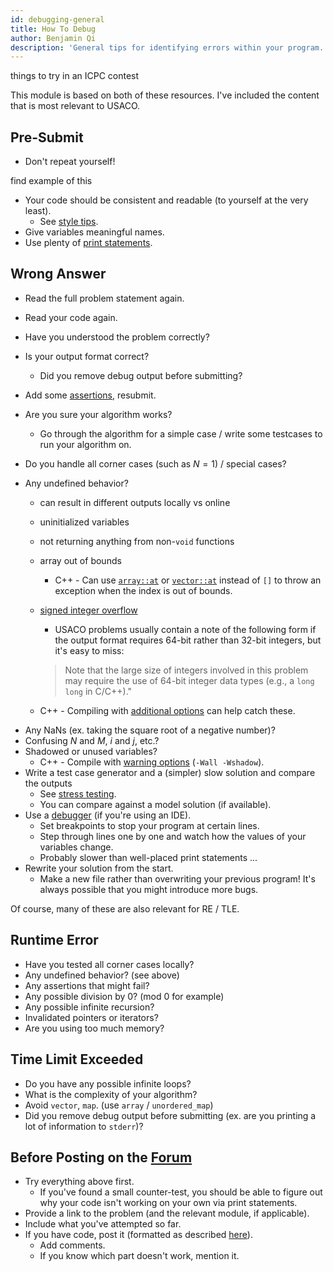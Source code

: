 ```yaml
---
id: debugging-general
title: How To Debug
author: Benjamin Qi
description: 'General tips for identifying errors within your program.'
---
```


<Resources>
	<Resource
		source="KACTL"
		title="Troubleshooting"
		url="https://github.com/kth-competitive-programming/kactl/blob/master/content/contest/troubleshoot.txt"
		starred
	>
		things to try in an ICPC contest
	</Resource>
	<Resource
		source="Errichto"
		title="Asking for help FAQ"
		url="https://codeforces.com/blog/entry/64993"
		starred
	></Resource>
</Resources>

This module is based on both of these resources. I've included the content that is most relevant to USACO.

## Pre-Submit

- Don't repeat yourself!

<!--
<LanguageSection>

<JavaSection>

Consider this example of swapping items in an array of integers.

```java
public static void main(String[] args) {
	//swap first item with third
	int first = arr[0];
	int last = arr[2];
	arr[0] = last;
	arr[2] = first;

	//swap second item with fourth
	int second = arr[1];
	int secondLast = arr[3];
	arr[1] = secondLast;
	arr[3] = second;
}
```

Hopefully you notice the unnecessary repetition in this code. Luckily, we can turn this into a function that takes in the two indicies of the array that we want to swap, like so.

```java
private void swap(int[] arr, int i, int j) {
	int first = arr[i];
	arr[i] = arr[j];
	arr[j] = first;
}

public static void main(String[] args) {
	swap(arr, 0, 2);
	swap(arr, 1, 3);
}
```

</JavaSection>

</LanguageSection> -->

<IncompleteSection>

find example of this

</IncompleteSection>

- Your code should be consistent and readable (to yourself at the very least).
  - See [style tips](/general/debugging-lang#style).
- Give variables meaningful names.
- Use plenty of [print statements](/general/debugging-lang#printing-variables).

## Wrong Answer

- Read the full problem statement again.
- Read your code again.
- Have you understood the problem correctly?
- Is your output format correct?
  - Did you remove debug output before submitting?
- Add some [assertions](/general/debugging-lang#assertions--warnings), resubmit.
- Are you sure your algorithm works?
  - Go through the algorithm for a simple case / write some testcases to run your algorithm on.
- Do you handle all corner cases (such as $N=1$) / special cases?
- Any undefined behavior?

  - can result in different outputs locally vs online
  - uninitialized variables
  - not returning anything from non-`void` functions
  - array out of bounds
    - C++ - Can use [`array::at`](https://www.cplusplus.com/reference/array/array/at/) or [`vector::at`](https://www.cplusplus.com/reference/vector/vector/at/) instead of `[]` to throw an exception when the index is out of bounds.
  - [signed integer overflow](https://stackoverflow.com/questions/4240748/allowing-signed-integer-overflows-in-c-c)

    - USACO problems usually contain a note of the following form if the output format requires 64-bit rather than 32-bit integers, but it's easy to miss:

    > Note that the large size of integers involved in this problem may require the use of 64-bit integer data types (e.g., a `long long` in C/C++)."

  - C++ - Compiling with [additional options](/general/debugging-lang#other-options) can help catch these.

<!-- - Related - shifting an integer by $\ge 32$ bits? -->

- Any NaNs (ex. taking the square root of a negative number)?
- Confusing $N$ and $M$, $i$ and $j$, etc.?
- Shadowed or unused variables?
  - C++ - Compile with [warning options](/general/debugging-lang#warning-options) (`-Wall -Wshadow`).
- Write a test case generator and a (simpler) slow solution and compare the outputs
  - See [stress testing](/general/debugging-lang#stress-testing).
  - You can compare against a model solution (if available).
- Use a [debugger](/general/debugging-lang/#debuggers) (if you're using an IDE).
  - Set breakpoints to stop your program at certain lines.
  - Step through lines one by one and watch how the values of your variables change.
  - Probably slower than well-placed print statements ...
- Rewrite your solution from the start.
  - Make a new file rather than overwriting your previous program! It's always possible that you might introduce more bugs.

Of course, many of these are also relevant for RE / TLE.

## Runtime Error

- Have you tested all corner cases locally?
- Any undefined behavior? (see above)
- Any assertions that might fail?
- Any possible division by 0? (mod 0 for example)
- Any possible infinite recursion?
- Invalidated pointers or iterators?
- Are you using too much memory?

## Time Limit Exceeded

- Do you have any possible infinite loops?
- What is the complexity of your algorithm?
- Avoid `vector`, `map`. (use `array` / `unordered_map`)
- Did you remove debug output before submitting (ex. are you printing a lot of information to `stderr`)?

## Before Posting on the [Forum](https://forum.usaco.guide/)

- Try everything above first.
  - If you've found a small counter-test, you should be able to figure out why your code isn't working on your own via print statements.
- Provide a link to the problem (and the relevant module, if applicable).
- Include what you've attempted so far.
- If you have code, post it (formatted as described [here](https://forum.usaco.guide/t/welcome-to-the-usaco-forum/7/2)).
  - Add comments.
  - If you know which part doesn't work, mention it.
